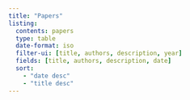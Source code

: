 ```yaml
---
title: "Papers"
listing:
  contents: papers
  type: table
  date-format: iso
  filter-ui: [title, authors, description, year]
  fields: [title, authors, description, date]
  sort:
    - "date desc"
    - "title desc"
---
```


